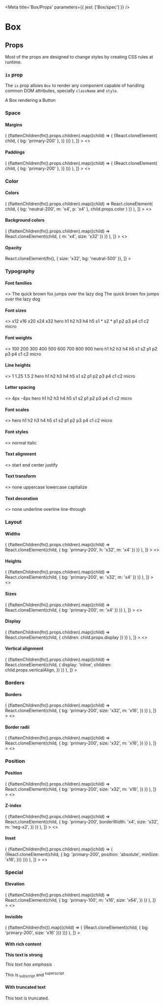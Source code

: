 

<Meta title='Box/Props' parameters={{ jest: ['Box/spec'] }} />

# Box

## Props

Most of the props are designed to change styles by creating CSS rules at runtime.

<ArgsTable of={Box} />

### `is` prop

The `is` prop allows `Box` to render any component capable of handling common DOM attributes, specially `className` and
`style`.

<Canvas>
  <Story name='is prop'>
    <Box is={Button}>A Box rendering a Button</Box>
  </Story>
</Canvas>

### Space

#### Margins

<Canvas>
  <Story
    name='Margins'
    decorators={[
      (fn) => (
        <Box display='flex' flexWrap='wrap' alignItems='center'>
          {flattenChildren(fn().props.children).map((child) => (
            <Box key={child.key} bg='neutral-200' m='x16'>
              {React.cloneElement(
                child,
                { bg: 'primary-200' },
                <Box bg='neutral-500' size='x16' />
              )}
            </Box>
          ))}
        </Box>
      ),
    ]}
  >
    <>
      <Box m='x16' />
      <Box margin='x16' />
      <Box mb='x16' />
      <Box marginBlock='x16' />
      <Box mbs='x16' />
      <Box marginBlockStart='x16' />
      <Box mbe='x16' />
      <Box marginBlockEnd='x16' />
      <Box mi='x16' />
      <Box marginInline='x16' />
      <Box mis='x16' />
      <Box marginInlineStart='x16' />
      <Box mie='x16' />
      <Box marginInlineEnd='x16' />
    </>
  </Story>
</Canvas>

#### Paddings

<Canvas>
  <Story
    name='Paddings'
    decorators={[
      (fn) => (
        <Box display='flex' flexWrap='wrap' alignItems='center'>
          {flattenChildren(fn().props.children).map((child) => (
            <Box key={child.key} bg='neutral-200' m='x16'>
              {React.cloneElement(
                child,
                { bg: 'primary-200' },
                <Box bg='neutral-500' size='x16' />
              )}
            </Box>
          ))}
        </Box>
      ),
    ]}
  >
    <>
      <Box p='x16' />
      <Box padding='x16' />
      <Box pb='x16' />
      <Box paddingBlock='x16' />
      <Box pbs='x16' />
      <Box paddingBlockStart='x16' />
      <Box pbe='x16' />
      <Box paddingBlockEnd='x16' />
      <Box pi='x16' />
      <Box paddingInline='x16' />
      <Box pis='x16' />
      <Box paddingInlineStart='x16' />
      <Box pie='x16' />
      <Box paddingInlineEnd='x16' />
    </>
  </Story>
</Canvas>

### Color

#### Colors

<Canvas>
  <Story
    name='Colors'
    decorators={[
      (fn) => (
        <Box
          display='flex'
          flexWrap='wrap'
          alignItems='center'
          overflow='hidden'
        >
          {flattenChildren(fn().props.children).map((child) =>
            React.cloneElement(
              child,
              { bg: 'neutral-200', m: 'x4', p: 'x4' },
              child.props.color
            )
          )}
        </Box>
      ),
    ]}
  >
    <>
      <Box color='neutral-500' />
      <Box color='neutral-500-50' />
      <Box color='primary-500' />
      <Box color='primary-500-50' />
      <Box color='info-500' />
      <Box color='info-500-50' />
      <Box color='success-500' />
      <Box color='success-500-50' />
      <Box color='warning-500' />
      <Box color='warning-500-50' />
      <Box color='danger-500' />
      <Box color='danger-500-50' />
      <Box color='surface' />
      <Box color='default' />
      <Box color='info' />
      <Box color='hint' />
      <Box color='disabled' />
      <Box color='alternative' />
      <Box color='primary' />
      <Box color='success' />
      <Box color='danger' />
      <Box color='warning' />
      <Box color='link' />
      <Box color='visited-link' />
      <Box color='active-link' />
      <Box color='rebeccapurple' />
    </>
  </Story>
</Canvas>

#### Background colors

<Canvas>
  <Story
    name='Background colors'
    decorators={[
      (fn) => (
        <Box
          display='flex'
          flexWrap='wrap'
          alignItems='center'
          overflow='hidden'
        >
          {flattenChildren(fn().props.children).map((child) =>
            React.cloneElement(child, { m: 'x4', size: 'x32' })
          )}
        </Box>
      ),
    ]}
  >
    <>
      <Box bg='neutral-500' />
      <Box bg='neutral-500-50' />
      <Box bg='primary-500' />
      <Box bg='primary-500-50' />
      <Box bg='info-500' />
      <Box bg='info-500-50' />
      <Box bg='success-500' />
      <Box bg='success-500-50' />
      <Box bg='warning-500' />
      <Box bg='warning-500-50' />
      <Box bg='danger-500' />
      <Box bg='danger-500-50' />
      <Box bg='surface' />
      <Box bg='default' />
      <Box bg='info' />
      <Box bg='hint' />
      <Box bg='disabled' />
      <Box bg='alternative' />
      <Box bg='primary' />
      <Box bg='success' />
      <Box bg='danger' />
      <Box bg='warning' />
      <Box bg='link' />
      <Box bg='visited-link' />
      <Box bg='active-link' />
      <Box bg='rebeccapurple' />
    </>
  </Story>
</Canvas>

#### Opacity

<Canvas>
  <Story
    name='Opacity'
    decorators={[
      (fn) => React.cloneElement(fn(), { size: 'x32', bg: 'neutral-500' }),
    ]}
  >
    <Box opacity={0.5} />
  </Story>
</Canvas>

### Typography

#### Font families

<Canvas>
  <Story name='Font families'>
    <>
      <Box fontFamily='sans'>The quick brown fox jumps over the lazy dog</Box>
      <Box fontFamily='mono'>The quick brown fox jumps over the lazy dog</Box>
    </>
  </Story>
</Canvas>

#### Font sizes

<Canvas>
  <Story name='Font sizes'>
    <>
      <Box fontSize='x12'>x12</Box>
      <Box fontSize='x16'>x16</Box>
      <Box fontSize='x20'>x20</Box>
      <Box fontSize='x24'>x24</Box>
      <Box fontSize='x32'>x32</Box>
      <Box fontSize='hero'>hero</Box>
      <Box fontSize='h1'>h1</Box>
      <Box fontSize='h2'>h2</Box>
      <Box fontSize='h3'>h3</Box>
      <Box fontSize='h4'>h4</Box>
      <Box fontSize='h5'>h5</Box>
      <Box fontSize='s1'>s1 *</Box>
      <Box fontSize='s2'>s2 *</Box>
      <Box fontSize='p1'>p1</Box>
      <Box fontSize='p2'>p2</Box>
      <Box fontSize='p3'>p3</Box>
      <Box fontSize='p4'>p4</Box>
      <Box fontSize='c1'>c1</Box>
      <Box fontSize='c2'>c2</Box>
      <Box fontSize='micro'>micro</Box>
    </>
  </Story>
</Canvas>

#### Font weights

<Canvas>
  <Story name='Font weights'>
    <>
      <Box fontWeight={100}>100</Box>
      <Box fontWeight={200}>200</Box>
      <Box fontWeight={300}>300</Box>
      <Box fontWeight={400}>400</Box>
      <Box fontWeight={500}>500</Box>
      <Box fontWeight={600}>600</Box>
      <Box fontWeight={700}>700</Box>
      <Box fontWeight={800}>800</Box>
      <Box fontWeight={900}>900</Box>
      <Box fontWeight='hero'>hero</Box>
      <Box fontWeight='h1'>h1</Box>
      <Box fontWeight='h2'>h2</Box>
      <Box fontWeight='h3'>h3</Box>
      <Box fontWeight='h4'>h4</Box>
      <Box fontWeight='h5'>h5</Box>
      <Box fontWeight='s1'>s1</Box>
      <Box fontWeight='s2'>s2</Box>
      <Box fontWeight='p1'>p1</Box>
      <Box fontWeight='p2'>p2</Box>
      <Box fontWeight='p3'>p3</Box>
      <Box fontWeight='p4'>p4</Box>
      <Box fontWeight='c1'>c1</Box>
      <Box fontWeight='c2'>c2</Box>
      <Box fontWeight='micro'>micro</Box>
    </>
  </Story>
</Canvas>

#### Line heights

<Canvas>
  <Story name='Line heights'>
    <>
      <Box lineHeight='1'>1</Box>
      <Box lineHeight='1.25'>1.25</Box>
      <Box lineHeight='1.5'>1.5</Box>
      <Box lineHeight='2'>2</Box>
      <Box lineHeight='hero'>hero</Box>
      <Box lineHeight='h1'>h1</Box>
      <Box lineHeight='h2'>h2</Box>
      <Box lineHeight='h3'>h3</Box>
      <Box lineHeight='h4'>h4</Box>
      <Box lineHeight='h5'>h5</Box>
      <Box lineHeight='s1'>s1</Box>
      <Box lineHeight='s2'>s2</Box>
      <Box lineHeight='p1'>p1</Box>
      <Box lineHeight='p2'>p2</Box>
      <Box lineHeight='p3'>p3</Box>
      <Box lineHeight='p4'>p4</Box>
      <Box lineHeight='c1'>c1</Box>
      <Box lineHeight='c2'>c2</Box>
      <Box lineHeight='micro'>micro</Box>
    </>
  </Story>
</Canvas>

#### Letter spacing

<Canvas>
  <Story name='Letter spacing'>
    <>
      <Box letterSpacing='4px'>4px</Box>
      <Box letterSpacing='-4px'>-4px</Box>
      <Box letterSpacing='hero'>hero</Box>
      <Box letterSpacing='h1'>h1</Box>
      <Box letterSpacing='h2'>h2</Box>
      <Box letterSpacing='h3'>h3</Box>
      <Box letterSpacing='h4'>h4</Box>
      <Box letterSpacing='h5'>h5</Box>
      <Box letterSpacing='s1'>s1</Box>
      <Box letterSpacing='s2'>s2</Box>
      <Box letterSpacing='p1'>p1</Box>
      <Box letterSpacing='p2'>p2</Box>
      <Box letterSpacing='p3'>p3</Box>
      <Box letterSpacing='p4'>p4</Box>
      <Box letterSpacing='c1'>c1</Box>
      <Box letterSpacing='c2'>c2</Box>
      <Box letterSpacing='micro'>micro</Box>
    </>
  </Story>
</Canvas>

#### Font scales

<Canvas>
  <Story name='Font scales'>
    <>
      <Box fontScale='hero'>hero</Box>
      <Box fontScale='h1'>h1</Box>
      <Box fontScale='h2'>h2</Box>
      <Box fontScale='h3'>h3</Box>
      <Box fontScale='h4'>h4</Box>
      <Box fontScale='h5'>h5</Box>
      <Box fontScale='s1'>s1</Box>
      <Box fontScale='s2'>s2</Box>
      <Box fontScale='p1'>p1</Box>
      <Box fontScale='p2'>p2</Box>
      <Box fontScale='p3'>p3</Box>
      <Box fontScale='p4'>p4</Box>
      <Box fontScale='c1'>c1</Box>
      <Box fontScale='c2'>c2</Box>
      <Box fontScale='micro'>micro</Box>
    </>
  </Story>
</Canvas>

#### Font styles

<Canvas>
  <Story name='Font styles'>
    <>
      <Box fontStyle='normal'>normal</Box>
      <Box fontStyle='italic'>italic</Box>
    </>
  </Story>
</Canvas>

#### Text alignment

<Canvas>
  <Story name='Text alignment'>
    <>
      <Box textAlign='start'>start</Box>
      <Box textAlign='end'>end</Box>
      <Box textAlign='center'>center</Box>
      <Box textAlign='justify'>justify</Box>
    </>
  </Story>
</Canvas>

#### Text transform

<Canvas>
  <Story name='Text transform'>
    <>
      <Box textTransform='none'>none</Box>
      <Box textTransform='uppercase'>uppercase</Box>
      <Box textTransform='lowercase'>lowercase</Box>
      <Box textTransform='capitalize'>capitalize</Box>
    </>
  </Story>
</Canvas>

#### Text decoration

<Canvas>
  <Story name='Text decoration'>
    <>
      <Box textDecorationLine='none'>none</Box>
      <Box textDecorationLine='underline'>underline</Box>
      <Box textDecorationLine='overline'>overline</Box>
      <Box textDecorationLine='line-through'>line-through</Box>
    </>
  </Story>
</Canvas>

### Layout

#### Widths

<Canvas>
  <Story
    name='Widths'
    decorators={[
      (fn) => (
        <Box display='flex' flexWrap='wrap' alignItems='center'>
          {flattenChildren(fn().props.children).map((child) =>
            React.cloneElement(child, { bg: 'primary-200', h: 'x32', m: 'x4' })
          )}
        </Box>
      ),
    ]}
  >
    <>
      <Box w='x64' />
      <Box width='x64' />
      <Box w='none' minWidth='x64' />
      <Box w='sw' maxWidth='x64' />
    </>
  </Story>
</Canvas>

#### Heights

<Canvas>
  <Story
    name='Heights'
    decorators={[
      (fn) => (
        <Box display='flex' flexWrap='wrap' alignItems='center'>
          {flattenChildren(fn().props.children).map((child) =>
            React.cloneElement(child, { bg: 'primary-200', w: 'x32', m: 'x4' })
          )}
        </Box>
      ),
    ]}
  >
    <>
      <Box h='x64' />
      <Box height='x64' />
      <Box h='none' minHeight='x64' />
      <Box h='sw' maxHeight='x64' />
    </>
  </Story>
</Canvas>

#### Sizes

<Canvas>
  <Story
    name='Sizes'
    decorators={[
      (fn) => (
        <Box display='flex' flexWrap='wrap' alignItems='center'>
          {flattenChildren(fn().props.children).map((child) =>
            React.cloneElement(child, { bg: 'primary-200', m: 'x4' })
          )}
        </Box>
      ),
    ]}
  >
    <>
      <Box size='x64' />
      <Box size='none' minSize='x64' />
      <Box size={9999} maxSize='x64' />
    </>
  </Story>
</Canvas>

#### Display

<Canvas>
  <Story
    name='Display'
    decorators={[
      (fn) => (
        <Box>
          {flattenChildren(fn().props.children).map((child) =>
            React.cloneElement(child, { children: child.props.display })
          )}
        </Box>
      ),
    ]}
  >
    <>
      <Box display='none' />
      <Box display='inline' />
      <Box display='inline-block' />
      <Box display='inline-flex' />
      <Box display='block' />
      <Box verticalAlign='-40px' />
      <Box verticalAlign='40px' />
    </>
  </Story>
</Canvas>

#### Vertical alignment

<Canvas>
  <Story
    name='Vertical alignment'
    decorators={[
      (fn) => (
        <Box>
          {flattenChildren(fn().props.children).map((child) =>
            React.cloneElement(child, {
              display: 'inline',
              children: child.props.verticalAlign,
            })
          )}
        </Box>
      ),
    ]}
  >
    <Box>
      <Box verticalAlign='top' />
      <Box verticalAlign='baseline' />
      <Box verticalAlign='sub' />
      <Box verticalAlign='middle' />
      <Box verticalAlign='bottom' />
      <Box verticalAlign='-40px' />
      <Box verticalAlign='40px' />
    </Box>
  </Story>
</Canvas>

### Borders

#### Borders

<Canvas>
  <Story
    name='Borders'
    decorators={[
      (fn) => (
        <Box display='flex' flexWrap='wrap' alignItems='center'>
          {flattenChildren(fn().props.children).map((child) =>
            React.cloneElement(child, {
              bg: 'primary-200',
              size: 'x32',
              m: 'x16',
            })
          )}
        </Box>
      ),
    ]}
  >
    <>
      <Box border='2px solid currentColor' />
      <Box borderBlock='2px solid currentColor' />
      <Box borderBlockStart='2px solid currentColor' />
      <Box borderBlockEnd='2px solid currentColor' />
      <Box borderInline='2px solid currentColor' />
      <Box borderInlineStart='2px solid currentColor' />
      <Box borderInlineEnd='2px solid currentColor' />
      <Box borderWidth='x2' />
      <Box borderBlockWidth='x2' />
      <Box borderBlockStartWidth='x2' />
      <Box borderBlockEndWidth='x2' />
      <Box borderInlineWidth='x2' />
      <Box borderInlineStartWidth='x2' />
      <Box borderInlineEndWidth='x2' />
      <Box borderWidth='x1' borderStyle='dashed' />
      <Box borderWidth='x1' borderBlockStyle='dashed' />
      <Box borderWidth='x1' borderBlockStartStyle='dashed' />
      <Box borderWidth='x1' borderBlockEndStyle='dashed' />
      <Box borderWidth='x1' borderInlineStyle='dashed' />
      <Box borderWidth='x1' borderInlineStartStyle='dashed' />
      <Box borderWidth='x1' borderInlineEndStyle='dashed' />
      <Box borderWidth='x4' borderColor='primary-500' />
      <Box borderWidth='x4' borderBlockColor='primary-500' />
      <Box borderWidth='x4' borderBlockStartColor='primary-500' />
      <Box borderWidth='x4' borderBlockEndColor='primary-500' />
      <Box borderWidth='x4' borderInlineColor='primary-500' />
      <Box borderWidth='x4' borderInlineStartColor='primary-500' />
      <Box borderWidth='x4' borderInlineEndColor='primary-500' />
    </>
  </Story>
</Canvas>

#### Border radii

<Canvas>
  <Story
    name='Border radii'
    decorators={[
      (fn) => (
        <Box display='flex' flexWrap='wrap' alignItems='center'>
          {flattenChildren(fn().props.children).map((child) =>
            React.cloneElement(child, {
              bg: 'primary-200',
              size: 'x32',
              m: 'x16',
            })
          )}
        </Box>
      ),
    ]}
  >
    <>
      <Box borderRadius='full' />
      <Box borderStartStartRadius='full' />
      <Box borderStartEndRadius='full' />
      <Box borderEndStartRadius='full' />
      <Box borderEndEndRadius='full' />
    </>
  </Story>
</Canvas>

### Position

#### Position

<Canvas>
  <Story
    name='Position'
    decorators={[
      (fn) => (
        <Box display='flex' flexWrap='wrap' alignItems='center'>
          {flattenChildren(fn().props.children).map((child) =>
            React.cloneElement(child, {
              bg: 'primary-200',
              size: 'x32',
              m: 'x16',
            })
          )}
        </Box>
      ),
    ]}
  >
    <>
      <Box position='static' />
      <Box position='relative' />
      <Box position='absolute' />
      <Box position='fixed' />
    </>
  </Story>
</Canvas>

#### Z-index

<Canvas>
  <Story
    name='Z-index'
    decorators={[
      (fn) => (
        <Box display='flex' flexWrap='wrap' alignItems='center'>
          {flattenChildren(fn().props.children).map((child) =>
            React.cloneElement(child, {
              bg: 'primary-200',
              borderWidth: 'x4',
              size: 'x32',
              m: 'neg-x2',
            })
          )}
        </Box>
      ),
    ]}
  >
    <>
      <Box zIndex='2' borderColor='success-300' />
      <Box zIndex='1' borderColor='info-300' />
      <Box zIndex='2' borderColor='warning-300' />
      <Box zIndex='1' borderColor='danger-300' />
    </>
  </Story>
</Canvas>

#### Inset

<Canvas>
  <Story
    name='Inset'
    decorators={[
      (fn) => (
        <Box display='flex' flexWrap='wrap' alignItems='center'>
          {flattenChildren(fn().props.children).map((child) => (
            <Box
              key={child.key}
              position='relative'
              bg='neutral-200'
              m='x16'
              size='x64'
            >
              {React.cloneElement(child, {
                bg: 'primary-200',
                position: 'absolute',
                minSize: 'x16',
              })}
            </Box>
          ))}
        </Box>
      ),
    ]}
  >
    <>
      <Box inset='none' />
      <Box inset='x1' />
      <Box inset='x2' />
      <Box inset='x4' />
      <Box inset='x8' />
      <Box inset='x16' />
      <Box insetBlock='x16' />
      <Box insetBlockStart='x16' />
      <Box insetBlockEnd='x16' />
      <Box insetInline='x16' />
      <Box insetInlineStart='x16' />
      <Box insetInlineEnd='x16' />
    </>
  </Story>
</Canvas>

### Special

#### Elevation

<Canvas>
  <Story
    name='Elevation'
    decorators={[
      (fn) => (
        <Box display='flex' flexWrap='wrap' alignItems='center'>
          {flattenChildren(fn().props.children).map((child) =>
            React.cloneElement(child, {
              bg: 'primary-100',
              m: 'x16',
              size: 'x64',
            })
          )}
        </Box>
      ),
    ]}
  >
    <>
      <Box elevation='0' />
      <Box elevation='1' />
      <Box elevation='2' />
    </>
  </Story>
</Canvas>

#### Invisible

<Canvas>
  <Story
    name='Invisible'
    decorators={[
      (fn) => (
        <Box display='flex' flexWrap='wrap' alignItems='center'>
          {flattenChildren(fn()).map((child) => (
            <Box key={child.key} bg='neutral-200' p='x16'>
              {React.cloneElement(child, { bg: 'primary-200', size: 'x16' })}
            </Box>
          ))}
        </Box>
      ),
    ]}
  >
    <Box invisible />
  </Story>
</Canvas>

#### With rich content

<Canvas>
  <Story name='With rich content'>
    <Box withRichContent>
      <p>
        <strong>This text is strong</strong>
      </p>
      <p>
        <em>This text has emphasis</em>
      </p>
      <p>
        This is<sub> subscript</sub> and <sup>superscript</sup>
      </p>
    </Box>
  </Story>
</Canvas>

#### With truncated text

<Canvas>
  <Story name='With truncated text'>
    <Box withTruncatedText w='x80'>
      This text is truncated.
    </Box>
  </Story>
</Canvas>
